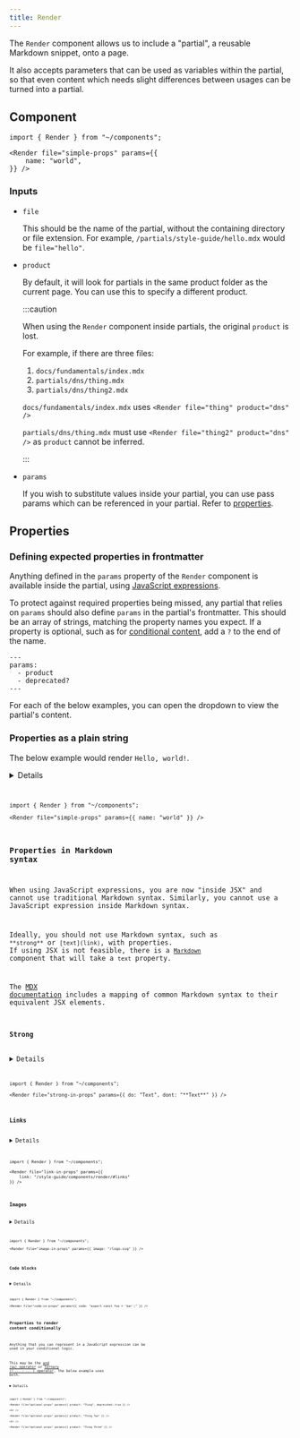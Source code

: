 ```yaml
---
title: Render
---
```



The `Render` component allows us to include a "partial", a reusable Markdown snippet, onto a page.

It also accepts parameters that can be used as variables within the partial, so that even content which needs slight differences between usages can be turned into a partial.

## Component

```mdx live
import { Render } from "~/components";

<Render file="simple-props" params={{
    name: "world",
}} />
```

### Inputs

- `file` <Type text="string" />

	This should be the name of the partial, without the containing directory or file extension. For example, `/partials/style-guide/hello.mdx` would be `file="hello"`.

- `product` <Type text="string" /> <MetaInfo text="optional" />

	By default, it will look for partials in the same product folder as the current page. You can use this to specify a different product.

	:::caution

	When using the `Render` component inside partials, the original `product` is lost.

	For example, if there are three files:

	1. `docs/fundamentals/index.mdx`
	2. `partials/dns/thing.mdx`
	3. `partials/dns/thing2.mdx`

	`docs/fundamentals/index.mdx` uses `<Render file="thing" product="dns" />`

	`partials/dns/thing.mdx` must use `<Render file="thing2" product="dns" />` as `product` cannot be inferred.

	:::

- `params` <Type text="object" /> <MetaInfo text="optional" />

	If you wish to substitute values inside your partial, you can use pass params which can be referenced in your partial. Refer to [properties](#properties).

## Properties

### Defining expected properties in frontmatter

Anything defined in the `params` property of the `Render` component is available inside the partial, using [JavaScript expressions](https://mdxjs.com/docs/using-mdx/).

To protect against required properties being missed, any partial that relies on `params` should also define `params` in the partial's frontmatter. This should be an array of strings, matching the property names you expect. If a property is optional, such as for [conditional content](#properties-to-render-content-conditionally), add a `?` to the end of the name.

```mdx
---
params:
  - product
  - deprecated?
---
```

For each of the below examples, you can open the dropdown to view the partial's content.

### Properties as a plain string

The below example would render `Hello, world!`.


<Details header="simple-props.mdx">
	<Code code={simpleRaw} lang="mdx" />
</Details>

```mdx live
import { Render } from "~/components";

<Render file="simple-props" params={{ name: "world" }} />
```

### Properties in Markdown syntax

When using JavaScript expressions, you are now "inside JSX" and cannot use traditional Markdown syntax. Similarly, you cannot use a JavaScript expression inside Markdown syntax.

Ideally, you should not use Markdown syntax, such as `**strong**` or `[text](link)`, with properties. If using JSX is not feasible, there is a [`Markdown`](/style-guide/components/markdown/) component that will take a `text` property.

The [MDX documentation](https://mdxjs.com/table-of-components/#components) includes a mapping of common Markdown syntax to their equivalent JSX elements.

#### Strong


<Details header="strong-in-props.mdx">
	<Code code={strongRaw} lang="mdx" />
</Details>

```mdx live
import { Render } from "~/components";

<Render file="strong-in-props" params={{ do: "Text", dont: "**Text**" }} />
```

#### Links


<Details header="link-in-props.mdx">
	<Code code={linkRaw} lang="mdx" />
</Details>

```mdx live
import { Render } from "~/components";

<Render file="link-in-props" params={{
	link: "/style-guide/components/render/#links"
}} />
```

#### Images


<Details header="image-in-props.mdx">
	<Code code={imageRaw} lang="mdx" />
</Details>

```mdx live
import { Render } from "~/components";

<Render file="image-in-props" params={{ image: "/logo.svg" }} />
```

#### Code blocks


<Details header="code-in-props.mdx">
	<Code code={codeRaw} lang="mdx" />
</Details>

```mdx live
import { Render } from "~/components";

<Render file="code-in-props" params={{ code: "export const foo = 'bar';" }} />
```

### Properties to render content conditionally

Anything that you can represent in a JavaScript expression can be used in your conditional logic.

This may be the [and (`&&`) operator](https://developer.mozilla.org/en-US/docs/Web/JavaScript/Reference/Operators/Logical_AND) or [ternary (`? ... : ... `) operator](https://developer.mozilla.org/en-US/docs/Web/JavaScript/Reference/Operators/Conditional_operator), the below example uses both.


<Details header="optional-props.mdx">
	<Code code={optionalRaw} lang="mdx" />
</Details>

```mdx live
import { Render } from "~/components";

<Render file="optional-props" params={{ product: "Thing", deprecated: true }} />

<hr />

<Render file="optional-props" params={{ product: "Thing Two" }} />

<hr />

<Render file="optional-props" params={{ product: "Thing Three" }} />
```